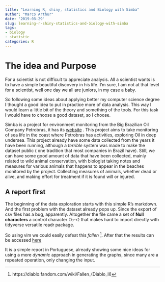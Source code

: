 ```yaml
---
title: "Learning R, shiny, statistics and Biology with Simba"
author: "Marco Arthur"
date: '2019-08-29'
slug: learning-r-shiny-statistics-and-biology-with-simba
tags:
- biology
- statistic
categories: R
---
```


# The idea and Purpose

For a scientist is not difficult to appreciate analysis. All a scientist wants
is to have a simple beautiful discovery in his life. I'm sure, I am not at that
level for a scientist, well one day we all are juniors, in my case a baby.

So following some ideas about applying better my computer science degree I
thought a good idea to put in practice more of data analysis. This way I would
learn a little bit of the theory and something of the tools. For this task I
would have to choose a good dataset, so I choose.

Simba is a project for environment monitoring from the Big Brazilian Oil
Company Petrobras, it has its
[website](https://segurogis.petrobras.com.br/simba/web/) . This project aims to
take monitoring of sea life in the coast where Petrobras has activities,
exploring Oil in deep undersea. This project already have some data collected
from the years it have been running, although a *terrible* system was made to
make the dataset public ( one tradition that most companies in Brazil have).
Still, we can have some good amount of data that have been collected, mainly
related to wild animal conservation, with biologist taking notes and measures
for various animals that happens to appear in the beaches monitored by the
project. Collecting measures of animals, whether dead or alive, and making
effort for treatment if it is found will or injured.

## A report first

The beginning of the data exploration starts with this simple R's markdown. And
the first problem with the dataset already pops up. Since the export of csv
files has a bug, apparently. Altogether the file came a set of __Null characters__
a control character `Ctr+2` that makes hard to import directly with tidyverse
versatile readr package.

So using vim we could easily defeat this *fallen* [^1]. After that
the results can be accessed [here](http://rpubs.com/marcoarthur/simba)

It is a simple report in Portuguese, already showing some nice ideas for using
a more _dynamic_ approach in generating the graphs, since many are a repeated
operation, only changing the input.

[^1]: https://diablo.fandom.com/wiki/Fallen_(Diablo_II)

